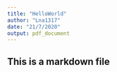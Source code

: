 ---
title: "HelloWorld"
author: "Lna1317"
date: "21/7/2020"
output: pdf_document
---
## This is a markdown file
